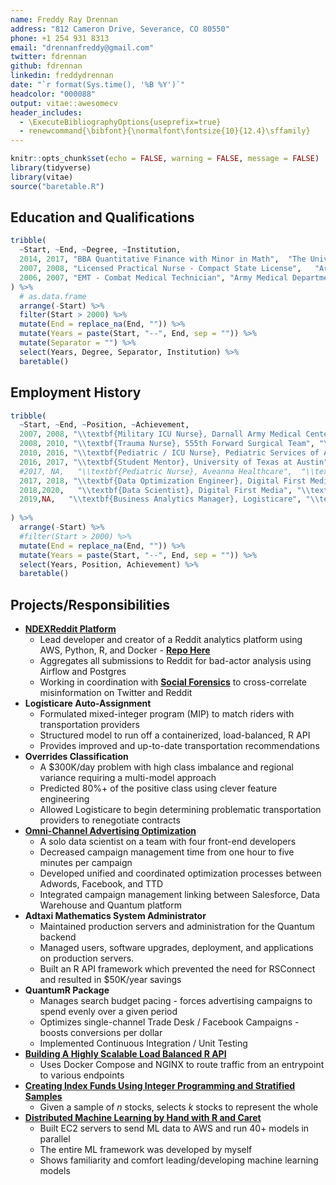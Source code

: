 ```yaml
---
name: Freddy Ray Drennan
address: "812 Cameron Drive, Severance, CO 80550"
phone: +1 254 931 8313
email: "drennanfreddy@gmail.com"
twitter: fdrennan
github: fdrennan
linkedin: freddydrennan
date: "`r format(Sys.time(), '%B %Y')`"
headcolor: "000088"
output: vitae::awesomecv
header_includes:
  - \ExecuteBibliographyOptions{useprefix=true}
  - renewcommand{\bibfont}{\normalfont\fontsize{10}{12.4}\sffamily}
---
```


```r
knitr::opts_chunk$set(echo = FALSE, warning = FALSE, message = FALSE)
library(tidyverse)
library(vitae)
source("baretable.R")
```
## Education and Qualifications
```r
tribble(
  ~Start, ~End, ~Degree, ~Institution,
  2014, 2017, "BBA Quantitative Finance with Minor in Math",  "The University of Texas at Austin",
  2007, 2008, "Licensed Practical Nurse - Compact State License",   "Army Medical Department Center \\& Schools",
  2006, 2007, "EMT - Combat Medical Technician", "Army Medical Department Center \\& Schools"
) %>% 
  # as.data.frame 
  arrange(-Start) %>% 
  filter(Start > 2000) %>%
  mutate(End = replace_na(End, "")) %>%
  mutate(Years = paste(Start, "--", End, sep = "")) %>%
  mutate(Separator = "") %>% 
  select(Years, Degree, Separator, Institution) %>% 
  baretable()
```
## Employment History
```r
tribble(
  ~Start, ~End, ~Position, ~Achievement,
  2007, 2008, "\\textbf{Military ICU Nurse}, Darnall Army Medical Center", "\\textit{Treated 1000+ critically ill patients}",
  2008, 2010, "\\textbf{Trauma Nurse}, 555th Forward Surgical Team", "\\textit{War zone trauma nurse in Kunar, Afghanistan}",
  2010, 2016, "\\textbf{Pediatric / ICU Nurse}, Pediatric Services of America", "\\textit{Improved outcomes for pediatric seizure patients}",
  2016, 2017, "\\textbf{Student Mentor}, University of Texas at Austin", "\\textit{Taught R programming}",
  #2017, NA,   "\\textbf{Pediatric Nurse}, Aveanna Healthcare",  "\\textit{Post-NICU home nurse}",
  2017, 2018, "\\textbf{Data Optimization Engineer}, Digital First Media", "\\textit{Maintainer of Quantum R Package}",
  2018,2020,   "\\textbf{Data Scientist}, Digital First Media", "\\textit{Increased profit by \\$2M with linear programming}",
  2019,NA,   "\\textbf{Business Analytics Manager}, Logisticare", "\\textit{Showed predictability in overcharges 90+ days out}",
  
) %>%
  arrange(-Start) %>%
  #filter(Start > 2000) %>%
  mutate(End = replace_na(End, "")) %>%
  mutate(Years = paste(Start, "--", End, sep = "")) %>%
  select(Years, Position, Achievement) %>%
  baretable()
```

## Projects/Responsibilities
* __[NDEXReddit Platform](http://ndexr.com)__
    * Lead developer and creator of a Reddit analytics platform using AWS, Python, R, and Docker - __[Repo Here](https://github.com/fdrennan/ndexr-platform)__
    * Aggregates all submissions to Reddit for bad-actor analysis using Airflow and Postgres
    * Working in coordination with __[Social Forensics](https://www.socialforensics.com/)__ to cross-correlate misinformation on Twitter and Reddit
* __Logisticare Auto-Assignment__
    * Formulated mixed-integer program (MIP) to match riders with transportation providers
    * Structured model to run off a containerized, load-balanced, R API
    * Provides improved and up-to-date transportation recommendations 
* __Overrides Classification__
    * A $300K/day problem with high class imbalance and regional variance requiring a multi-model approach
    * Predicted 80%+ of the positive class using clever feature engineering
    * Allowed Logisticare to begin determining problematic transportation providers to renegotiate contracts
* [__Omni-Channel Advertising Optimization__](http://drenr.com/pages/html_files/advertisingOptimization.html)
    * A solo data scientist on a team with four front-end developers
    * Decreased campaign management time from one hour to five minutes per campaign
    * Developed unified and coordinated optimization processes between Adwords, Facebook, and TTD
    * Integrated campaign management linking between Salesforce, Data Warehouse and Quantum platform
* __Adtaxi Mathematics System Administrator__
    * Maintained production servers and administration for the Quantum backend
    * Managed users, software upgrades, deployment, and applications on production servers. 
    * Built an R API framework which prevented the need for RSConnect and resulted in $50K/year savings
* __QuantumR Package__
    * Manages search budget pacing - forces advertising campaigns to spend evenly over a given period
    * Optimizes single-channel Trade Desk / Facebook Campaigns - boosts conversions per dollar
    * Implemented Continuous Integration / Unit Testing 
* [__Building A Highly Scalable Load Balanced R API__](https://www.youtube.com/watch?v=RlFbg_c87Jg&t=2s) 
    * Uses Docker Compose and NGINX to route traffic from an entrypoint to various endpoints
* [__Creating Index Funds Using Integer Programming and Stratified Samples__](http://drenr.com/pages/html_files/indexFundComplete.html)
    * Given a sample of $n$ stocks, selects $k$ stocks to represent the whole
* [__Distributed Machine Learning by Hand with R and Caret__](https://www.youtube.com/watch?v=Yp1bko0Zd7E)
    * Built EC2 servers to send ML data to AWS and run 40+ models in parallel
    * The entire ML framework was developed by myself
    * Shows familiarity and comfort leading/developing machine learning models 
    
    